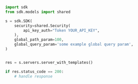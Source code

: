 ```python showLineNumbers copy filename="Server With Templates usage example"
import sdk
from sdk.models import shared

s = sdk.SDK(
    security=shared.Security(
        api_key_auth="Token YOUR_API_KEY",
    ),
    global_path_param=100,
    global_query_param='some example global query param',
)


res = s.servers.server_with_templates()

if res.status_code == 200:
    # handle response
```

